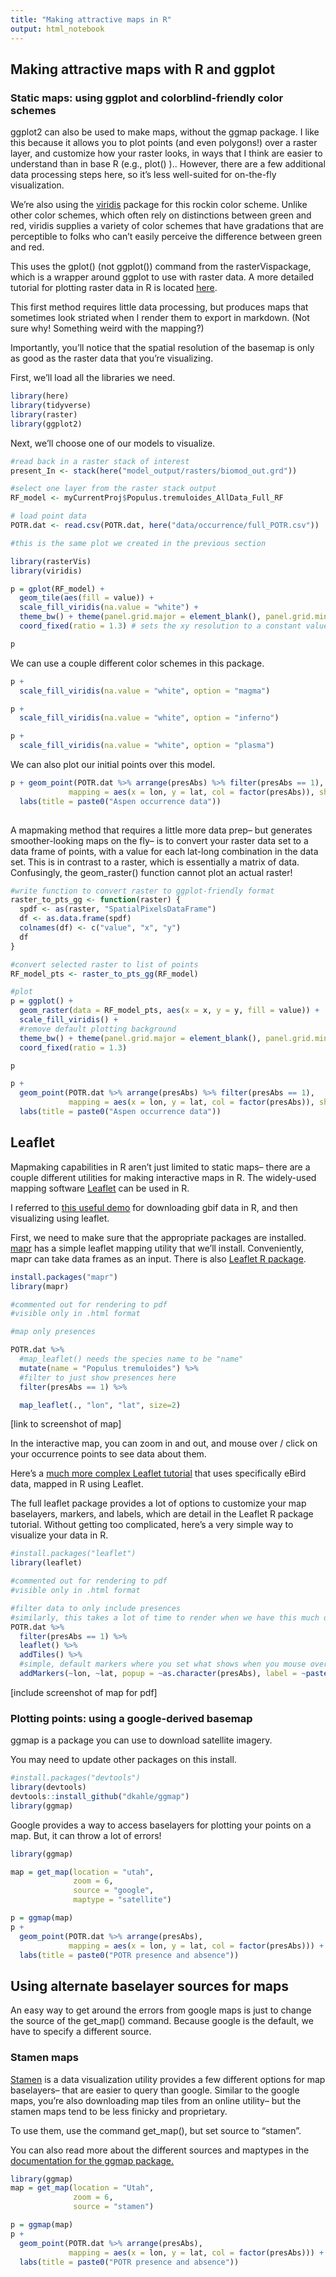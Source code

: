 ```yaml
---
title: "Making attractive maps in R"
output: html_notebook
---
```


## Making attractive maps with R and ggplot

### Static maps: using ggplot and colorblind-friendly color schemes

ggplot2 can also be used to make maps, without the ggmap package. I like this because it allows you to plot points (and even polygons!) over a raster layer, and customize how your raster looks, in ways that I think are easier to understand than in base R (e.g., plot() ).. However, there are a few additional data processing steps here, so it's less well-suited for on-the-fly visualization. 

We're also using the [viridis](https://cran.r-project.org/web/packages/viridis/vignettes/intro-to-viridis.html) package for this rockin color scheme. Unlike other color schemes, which often rely on distinctions between green and red, viridis supplies a variety of color schemes that have gradations that are perceptible to folks who can't easily perceive the difference between green and red. 

This uses the gplot() (not ggplot()) command from the rasterVispackage, which is a wrapper around ggplot to use with raster data. A more detailed tutorial for plotting raster data in R is located [here](http://zevross.com/blog/2015/03/30/map-and-analyze-raster-data-in-r/).

This first method requires little data processing, but produces maps that sometimes look striated when I render them to export in markdown. (Not sure why! Something weird with the mapping?) 

Importantly, you'll notice that the spatial resolution of the basemap is only as good as the raster data that you're visualizing.

First, we'll load all the libraries we need. 

```r
library(here)
library(tidyverse)
library(raster)
library(ggplot2)

```


Next, we'll choose one of our models to visualize. 

```r

#read back in a raster stack of interest
present_In <- stack(here("model_output/rasters/biomod_out.grd"))

#select one layer from the raster stack output
RF_model <- myCurrentProj$Populus.tremuloides_AllData_Full_RF

```


```r
# load point data
POTR.dat <- read.csv(POTR.dat, here("data/occurrence/full_POTR.csv"))
```


```r

#this is the same plot we created in the previous section

library(rasterVis)
library(viridis)

p = gplot(RF_model) +
  geom_tile(aes(fill = value)) + 
  scale_fill_viridis(na.value = "white") + 
  theme_bw() + theme(panel.grid.major = element_blank(), panel.grid.minor = element_blank()) + 
  coord_fixed(ratio = 1.3) # sets the xy resolution to a constant value

p

```

We can use a couple different color schemes in this package. 

```r

p + 
  scale_fill_viridis(na.value = "white", option = "magma")

p + 
  scale_fill_viridis(na.value = "white", option = "inferno")

p + 
  scale_fill_viridis(na.value = "white", option = "plasma")


```

We can also plot our initial points over this model. 

```r

p + geom_point(POTR.dat %>% arrange(presAbs) %>% filter(presAbs == 1), 
             mapping = aes(x = lon, y = lat, col = factor(presAbs)), shape = 21, color = "white", size = 1) + 
  labs(title = paste0("Aspen occurrence data"))  
  

```

A mapmaking method that requires a little more data prep-- but generates smoother-looking maps on the fly-- is to convert your raster data set to a data frame of points, with a value for each lat-long combination in the data set. This is in contrast to a raster, which is essentially a matrix of data. Confusingly, the geom_raster() function cannot plot an actual raster! 

```r

#write function to convert raster to ggplot-friendly format
raster_to_pts_gg <- function(raster) {
  spdf <- as(raster, "SpatialPixelsDataFrame")
  df <- as.data.frame(spdf)
  colnames(df) <- c("value", "x", "y")
  df
}

#convert selected raster to list of points
RF_model_pts <- raster_to_pts_gg(RF_model)

#plot
p = ggplot() + 
  geom_raster(data = RF_model_pts, aes(x = x, y = y, fill = value)) + 
  scale_fill_viridis() + 
  #remove default plotting background
  theme_bw() + theme(panel.grid.major = element_blank(), panel.grid.minor = element_blank()) + 
  coord_fixed(ratio = 1.3)

p

p + 
  geom_point(POTR.dat %>% arrange(presAbs) %>% filter(presAbs == 1),
             mapping = aes(x = lon, y = lat, col = factor(presAbs)), shape = 21, color = "white", size = 1) + 
  labs(title = paste0("Aspen occurrence data"))  


```

## Leaflet

Mapmaking capabilities in R aren't just limited to static maps-- there are a couple different utilities for making interactive maps in R. The widely-used mapping software [Leaflet](https://leafletjs.com/index.html) can be used in R.

I referred to [this useful demo](https://gbif-europe.github.io/nordic_oikos_2018_r/s3_gbif_demo/gbif_demo.html) for downloading gbif data in R, and then visualizing using leaflet.

First, we need to make sure that the appropriate packages are installed. [mapr](https://cran.r-project.org/web/packages/mapr/index.html) has a simple leaflet mapping utility that we'll install. Conveniently, mapr can take data frames as an input. There is also [Leaflet R package](https://rstudio.github.io/leaflet/).

```r
install.packages("mapr")
library(mapr)

#commented out for rendering to pdf
#visible only in .html format

#map only presences

POTR.dat %>%
  #map_leaflet() needs the species name to be "name"
  mutate(name = "Populus tremuloides") %>%
  #filter to just show presences here
  filter(presAbs == 1) %>%

  map_leaflet(., "lon", "lat", size=2)

```

[link to screenshot of map]

In the interactive map, you can zoom in and out, and mouse over / click on your occurrence points to see data about them. 

Here's a [much more complex Leaflet tutorial](http://strimas.com/r/ebird-county/) that uses specifically eBird data, mapped in R using Leaflet. 

The full leaflet package provides a lot of options to customize your map baselayers, markers, and labels, which are detail in the Leaflet R package tutorial. Without getting too complicated, here's a very simple way to visualize your data in R.

```r
#install.packages("leaflet")
library(leaflet)

#commented out for rendering to pdf
#visible only in .html format

#filter data to only include presences
#similarly, this takes a lot of time to render when we have this much data.
POTR.dat %>%
  filter(presAbs == 1) %>%
  leaflet() %>%
  addTiles() %>%
  #simple, default markers where you set what shows when you mouse over ("label") and click on ("popup") a point.
  addMarkers(~lon, ~lat, popup = ~as.character(presAbs), label = ~paste0("Presence: ", as.character(presAbs)))

```

[include screenshot of map for pdf]

### Plotting points: using a google-derived basemap

ggmap is a package you can use to download satellite imagery. 

You may need to update other packages on this install. 

```r
#install.packages("devtools")
library(devtools)
devtools::install_github("dkahle/ggmap")
library(ggmap)

```

Google provides a way to access baselayers for plotting your points on a map. But, it can throw a lot of errors!

```r
library(ggmap)

map = get_map(location = "utah",
              zoom = 6,
              source = "google",
              maptype = "satellite")

p = ggmap(map)
p +
  geom_point(POTR.dat %>% arrange(presAbs),
             mapping = aes(x = lon, y = lat, col = factor(presAbs))) +
  labs(title = paste0("POTR presence and absence"))
```

## Using alternate baselayer sources for maps

An easy way to get around the errors from google maps is just to change the source of the get_map() command. Because google is the default, we have to specify a different source.

### Stamen maps

[Stamen](http://maps.stamen.com/#terrain/12/37.7706/-122.3782) is a data visualization utility provides a few different options for map baselayers-- that are easier to query than google. Similar to the google maps, you're also downloading map tiles from an online utility-- but the stamen maps tend to be less finicky and proprietary.

To use them, use the command get_map(), but set source to "stamen".

You can also read more about the different sources and maptypes in the [documentation for the ggmap package.](https://cran.r-project.org/web/packages/ggmap/ggmap.pdf) 

```r
library(ggmap)
map = get_map(location = "Utah",
              zoom = 6,
              source = "stamen")

p = ggmap(map)
p +
  geom_point(POTR.dat %>% arrange(presAbs),
             mapping = aes(x = lon, y = lat, col = factor(presAbs))) +
  labs(title = paste0("POTR presence and absence"))
```




